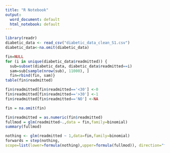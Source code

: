 ---
title: "R Notebook"
output:
  word_document: default
  html_notebook: default
---




```{r}

library(readr)
diabetic_data <- read_csv("diabetic_data_clean_S1.csv")
diabetic_data<-na.omit(diabetic_data)
```


```{r}
fin=NULL
for (i in unique(diabetic_data$readmitted)) {
  sub=subset(diabetic_data, diabetic_data$readmitted==i)
  sam=sub[sample(nrow(sub), 11000), ]
  fin=rbind(fin, sam)}
table(fin$readmitted)
```

```{r}
fin$readmitted[fin$readmitted=='<30'] <-0
fin$readmitted[fin$readmitted=='>30'] <-1
fin$readmitted[fin$readmitted=='NO'] <-NA


```


```{r}
fin = na.omit(fin)
```

```{r}
fin$readmitted = as.numeric(fin$readmitted)
fullmod = glm(readmitted~.,data = fin,family=binomial)
summary(fullmod)
```

```{r}
nothing <- glm(readmitted ~ 1,data=fin,family=binomial)
forwards = step(nothing,
scope=list(lower=formula(nothing),upper=formula(fullmod)), direction="forward")
```

